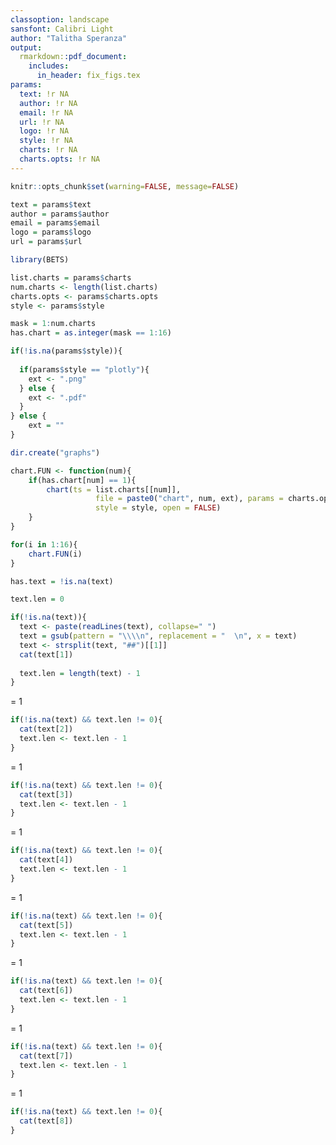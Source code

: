 ```yaml
---
classoption: landscape
sansfont: Calibri Light
author: "Talitha Speranza"
output:
  rmarkdown::pdf_document:
    includes:  
      in_header: fix_figs.tex
params: 
  text: !r NA
  author: !r NA
  email: !r NA
  url: !r NA
  logo: !r NA
  style: !r NA
  charts: !r NA
  charts.opts: !r NA
---
```


\fontfamily{lmss}\selectfont

```r
knitr::opts_chunk$set(warning=FALSE, message=FALSE)

text = params$text
author = params$author
email = params$email
logo = params$logo
url = params$url
```

```r
library(BETS)

list.charts = params$charts
num.charts <- length(list.charts)
charts.opts <- params$charts.opts
style <- params$style

mask = 1:num.charts
has.chart = as.integer(mask == 1:16)

if(!is.na(params$style)){
    
  if(params$style == "plotly"){
    ext <- ".png"
  } else {
    ext <- ".pdf"
  }
} else {
    ext = ""
}

dir.create("graphs")

chart.FUN <- function(num){
    if(has.chart[num] == 1){
        chart(ts = list.charts[[num]], 
                   file = paste0("chart", num, ext), params = charts.opts[[num]], 
                   style = style, open = FALSE)
    }
}

for(i in 1:16){
    chart.FUN(i)
}

has.text = !is.na(text)
```

\def\haslogo{`r as.integer(!is.na(logo))`}
\def\haswebsite{`r as.integer(!is.na(url))`} 
\def\hastext{`r as.integer(has.text)`}

\def\first{`r has.chart[1]`}
\def\second{`r has.chart[2]`}
\def\third{`r has.chart[3]`}
\def\fourth{`r has.chart[4]`}
\def\fifth{`r has.chart[5]`}
\def\sixth{`r has.chart[6]`}
\def\seventh{`r has.chart[7]`}
\def\eighth{`r has.chart[8]`}
\def\ninth{`r has.chart[9]`}
\def\tenth{`r has.chart[10]`}
\def\eleventh{`r has.chart[11]`}
\def\twelfth{`r has.chart[12]`}
\def\thirteenth{`r has.chart[13]`}
\def\fourteenth{`r has.chart[14]`}
\def\fifteenth{`r has.chart[15]`}
\def\sixteenth{`r has.chart[16]`}

\fancypagestyle{plain}{
  \fancyhf{}%
  \setlength{\headheight}{45pt} 
  \fancyhead[L]{
    \includegraphics[width=\linewidth,height=40pt]{logo_custom} }
  \ifnum\hastext = 1
  \fancyhead[R]{
    {\fontfamily{lmss}\selectfont
    {\footnotesize Analysis by} \\
    \ifnum\haslogo = 1
      \includegraphics[width=\linewidth,height=35pt]{`r logo`} \\
    \else
      `r author` \\
    \fi
    \ifnum\haswebsite = 1
      {\small \url{`r url`}}
    \fi
    }
  }
  \fi
  \fancyfoot[L]{
     {\fontfamily{lmss}\selectfont
     {\small Charts generated by the \textbf{BETS R Package} on `r Sys.Date()` $\diamond$ \textbf{\url{https://github.com/pedrocostaferreira/BETS}}}}
  }
  \fancyfoot[R]{
    \thepage\  / \pageref{LastPage} }
}
\pagestyle{plain}


\begin{figure}[h]
\ifnum\first = 1
    \begin{subfigure}{.49\textwidth}
      \centering
      \includegraphics[width=11.0cm,keepaspectratio]{graphs/`r paste0("chart1",ext)`}
      \label{chart1}
    \end{subfigure}
\fi
~
\ifnum\second = 1
    \begin{subfigure}{.49\textwidth}
      \centering
      \includegraphics[width=11.0cm,keepaspectratio]{graphs/`r paste0("chart2",ext)`}
      \label{chart2}
    \end{subfigure}
\fi
\end{figure}


```r
text.len = 0

if(!is.na(text)){
  text <- paste(readLines(text), collapse=" ")
  text = gsub(pattern = "\\\\n", replacement = "  \n", x = text)
  text <- strsplit(text, "##")[[1]]
  cat(text[1])
  
  text.len = length(text) - 1
}
```


\ifnum\hastext = 1
  \newpage
  \pagestyle{plain}
\fi


\begin{figure}[h]
\ifnum\third = 1
    \begin{subfigure}{.49\textwidth}
      \centering
      \includegraphics[width=11.0cm,keepaspectratio]{graphs/`r paste0("chart3",ext)`}
      \label{chart3}
    \end{subfigure}
\fi
~
\ifnum\fourth = 1
    \begin{subfigure}{.49\textwidth}
      \centering
      \includegraphics[width=11.0cm,keepaspectratio]{graphs/`r paste0("chart4",ext)`}
      \label{chart4}
    \end{subfigure}
\fi
\end{figure}


```r
if(!is.na(text) && text.len != 0){
  cat(text[2])
  text.len <- text.len - 1
} 
```

\def\hastext{`r as.integer(text.len != 0)`}

\ifnum\fifth = 1
  \newpage
  \pagestyle{plain}


\begin{figure}[h]
\ifnum\fifth = 1
    \begin{subfigure}{.49\textwidth}
      \centering
      \includegraphics[width=11.0cm,keepaspectratio]{graphs/`r paste0("chart5",ext)`}
      \label{chart5}
    \end{subfigure}
\fi
~
\ifnum\sixth = 1
    \begin{subfigure}{.49\textwidth}
      \centering
      \includegraphics[width=11.0cm,keepaspectratio]{graphs/`r paste0("chart6",ext)`}
      \label{chart6}
    \end{subfigure}
\fi
\end{figure}

```r
if(!is.na(text) && text.len != 0){
  cat(text[3])
  text.len <- text.len - 1
} 
```

\def\hastext{`r as.integer(text.len != 0)`}

\ifnum\hastext = 1
  \newpage
  \pagestyle{plain}
\fi

\begin{figure}[h]
\ifnum\seventh = 1
    \begin{subfigure}{.49\textwidth}
      \centering
      \includegraphics[width=11.0cm,keepaspectratio]{graphs/`r paste0("chart7",ext)`}
      \label{chart7}
    \end{subfigure}
\fi
~
\ifnum\eighth = 1
    \begin{subfigure}{.49\textwidth}
      \centering
      \includegraphics[width=11.0cm,keepaspectratio]{graphs/`r paste0("chart8",ext)`}
      \label{chart8}
    \end{subfigure}
\fi
\end{figure}

```r
if(!is.na(text) && text.len != 0){
  cat(text[4])
  text.len <- text.len - 1
} 
```

\def\hastext{`r as.integer(text.len != 0)`}

\ifnum\ninth = 1
    \newpage
    \pagestyle{plain}


\begin{figure}[h]
\ifnum\ninth = 1
    \begin{subfigure}{.49\textwidth}
      \centering
      \includegraphics[width=11.0cm,keepaspectratio]{graphs/`r paste0("chart9",ext)`}
      \label{chart9}
    \end{subfigure}
\fi
~
\ifnum\tenth = 1
    \begin{subfigure}{.49\textwidth}
      \centering
      \includegraphics[width=11.0cm,keepaspectratio]{graphs/`r paste0("chart10",ext)`}
      \label{chart10}
    \end{subfigure}
\fi
\end{figure}

```r
if(!is.na(text) && text.len != 0){
  cat(text[5])
  text.len <- text.len - 1
} 
```

\def\hastext{`r as.integer(text.len != 0)`}

\ifnum\hastext = 1
  \newpage
  \pagestyle{plain}
\fi

\begin{figure}[h]
\ifnum\eleventh = 1
    \begin{subfigure}{.49\textwidth}
      \centering
      \includegraphics[width=11.0cm,keepaspectratio]{graphs/`r paste0("chart11",ext)`}
      \label{chart11}
    \end{subfigure}
\fi
~
\ifnum\twelfth = 1
    \begin{subfigure}{.49\textwidth}
      \centering
      \includegraphics[width=11.0cm,keepaspectratio]{graphs/`r paste0("chart12",ext)`}
      \label{chart12}
    \end{subfigure}
\fi
\end{figure}


```r
if(!is.na(text) && text.len != 0){
  cat(text[6])
  text.len <- text.len - 1
} 
```

\def\hastext{`r as.integer(text.len != 0)`}

\ifnum\thirteenth = 1
    \newpage
    \pagestyle{plain}


\begin{figure}[h]
\ifnum\thirteenth = 1
    \begin{subfigure}{.49\textwidth}
      \centering
      \includegraphics[width=11.0cm,keepaspectratio]{graphs/`r paste0("chart13",ext)`}
      \label{chart13}
    \end{subfigure}
\fi
~
\ifnum\fourteenth = 1
    \begin{subfigure}{.49\textwidth}
      \centering
      \includegraphics[width=11.0cm,keepaspectratio]{graphs/`r paste0("chart14",ext)`}
      \label{chart14}
    \end{subfigure}
\fi
\end{figure}

```r
if(!is.na(text) && text.len != 0){
  cat(text[7])
  text.len <- text.len - 1
} 
```

\def\hastext{`r as.integer(text.len != 0)`}

\ifnum\hastext = 1
  \newpage
  \pagestyle{plain}
\fi


\begin{figure}[h]
\ifnum\fifteenth = 1
    \begin{subfigure}{.49\textwidth}
      \centering
      \includegraphics[width=11.0cm,keepaspectratio]{graphs/`r paste0("chart15",ext)`}
      \label{chart15}
    \end{subfigure}
\fi
~
\ifnum\sixteenth = 1
    \begin{subfigure}{.49\textwidth}
      \centering
      \includegraphics[width=11.0cm,keepaspectratio]{graphs/`r paste0("chart16",ext)`}
      \label{chart16}
    \end{subfigure}
\fi
\end{figure}

```r
if(!is.na(text) && text.len != 0){
  cat(text[8])
} 
```

\fi
\fi
\fi


